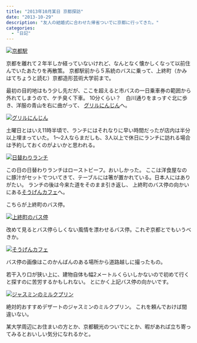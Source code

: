 ```yaml
---
title: "2013年10月某日 京都探訪"
date: "2013-10-29"
description: "友人の結婚式に合わせた帰省ついでに京都に行ってきた。"
categories:
  - "日記"
---
```


<a href="/static/images/2013-10-26-10.44.42-225x300.webp" rel="noopener noreferrer">![京都駅](/static/images/2013-10-26-10.44.42-225x300.webp)</a>

京都を離れて２年半しか経っていないけれど、なんとなく懐かしくなって以前住んでいたあたりを再散策。
京都駅前から５系統のバスに乗って、上終町（かみはてちょうと読む）京都造形芸術大学前まで。

最初の目的地はもう少し先だが、ここを超えると市バスの一日乗車券の範囲から外れてしまうので、ケチ臭く下車。
10分くらい？　白川通りをまっすぐ北に歩き、洋服の青山を右に曲がって、
[グリルにんじん](https://www.grill-ninjin.com/)へ。

<a href="/static/images/2013-10-26-11.48.00-225x300.webp" rel="noopener noreferrer">![グリルにんじん](/static/images/2013-10-26-11.48.00-225x300.webp)</a>

土曜日とはいえ11時半頃で、ランチにはそれなりに早い時間だったが店内は半分以上埋まっていた。
1～2人ならまだしも、3人以上で休日にランチに訪れる場合は予約しておくのがよいかと思われる。

<a href="/static/images/2013-10-26-11.53.38-1-300x225.webp" rel="noopener noreferrer">![日替わりランチ](/static/images/2013-10-26-11.53.38-1-300x225.webp)</a>

この日の日替わりランチはローストビーフ。おいしかった。
ここは洋食屋なのに豚汁がセットでついてきて、テーブルには箸が置かれている。日本人にはありがたい。
ランチの後は今来た道をそのまま引き返し、
上終町のバス停の向かいにある[そうげんカフェ](https://tabelog.com/kyoto/A2603/A260302/26001909/)へ。

こちらが上終町のバス停。

<a href="/static/images/2013-10-26-12.21.59-300x225.webp" rel="noopener noreferrer">![上終町のバス停](/static/images/2013-10-26-12.21.59-300x225.webp)</a>

改めて見るとバス停らしくない風情を漂わせるバス停。これぞ京都とでもいうべきか。

<a href="/static/images/2013-10-26-12.21.55-225x300.webp" rel="noopener noreferrer">![そうげんカフェ](/static/images/2013-10-26-12.21.55-225x300.webp)</a>

バス停の画像はこのかんばんのある場所から道路越しに撮ったもの。

若干入り口が狭い上に、建物自体も幅2メートルくらいしかないので初めて行くと探すのに苦労するかもしれない。
とにかく上記バス停の向かいです。

<a href="/static/images/2013-10-26-12.33.09-225x300.webp" rel="noopener noreferrer">![ジャスミンのミルクプリン](/static/images/2013-10-26-12.33.09-225x300.webp)</a>

絶対的おすすめデザートのジャスミンのミルクプリン。
これを頼んでおけば間違いない。

某大学周辺にお住まいの方とか、京都観光のついでにとか、暇があれば立ち寄ってみるとおいしい気分になれるかと。
